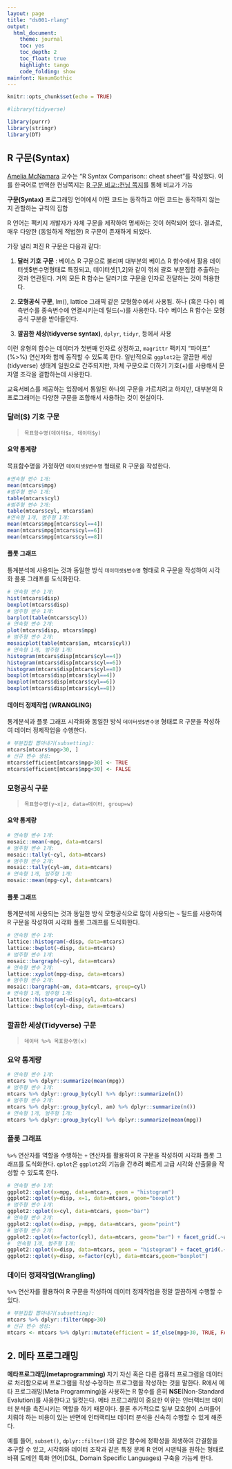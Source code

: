 ```yaml
---
layout: page
title: "ds001-rlang"
output:
  html_document: 
    theme: journal
    toc: yes
    toc_depth: 2
    toc_float: true
    highlight: tango
    code_folding: show
mainfont: NanumGothic
---
```



```r
knitr::opts_chunk$set(echo = TRUE)
```

```r
#library(tidyverse)
```


```r
library(purrr)
library(stringr)
library(DT)
```


## R 구문(Syntax) 

[Amelia McNamara](http://t.co/6UotowCWjt) 교수는 "R Syntax Comparison:: cheat sheet"를 작성했다. 
이를 한국어로 번역한 컨닝쪽지는 [R 구문 비교::컨닝 쪽지](https://github.com/rstudio/cheatsheets/raw/master/translations/korean/syntax-kr.pdf)를 통해 비교가 가능



**구문(Syntax)** 프로그래밍 언어에서 어떤 코드는 동작하고 어떤 코드는 동작하지 않는지 관할하는 규칙의 집합

R 언어는 팩키지 개발자가 자체 구문을 제작하여 명세하는 것이 허락되어 있다. 결과로, 매우 다양한 (동일하게 적법한) R 구문이 존재하게 되었다.

가장 널리 퍼진 R 구문은 다음과 같다:

1. **달러 기호 구문** : 베이스 R 구문으로 불리며 대부분의 베이스 R 함수에서 활용 
데이터셋$변수명형태로 특징되고, 데이터셋[1,2]와 같이 꺾쇠 괄호 부분집합 추출하는 것과 연관된다. 
거의 모든 R 함수는 달러기호 구문을 인자로 전달하는 것이 허용한다.

2. **모형공식 구문**, lm(), lattice 그래픽 같은 모형함수에서 사용됨. 하나 (혹은 다수) 예측변수를 종속변수에 연결시키는데 틸드(~)를 사용한다. 다수 베이스 R 함수는 모형공식 구분을 받아들인다.

3. **깔끔한 세상(tidyverse syntax)**, `dplyr`, `tidyr`, 등에서 사용

이런 유형의 함수는 데이터가 첫번째 인자로 상정하고, `magrittr` 팩키지 “파이프” (%>%) 연산자와 함께 동작할 수 있도록 한다. 
일반적으로 `ggplot2`는 깔끔한 세상(tidyverse) 생태계 일원으로 간주되지만, 
자체 구문으로 더하기 기호(+)를 사용해서 문자열 조각을 결합하는데 사용한다. 

교육서비스를 제공하는 입장에서 통일된 하나의 구문을 가르치려고 하지만, 대부분의 R 프로그래머는 다양한 구문을 조합해서 사용하는 것이 현실이다.


### 달러($) 기호 구문 

> `목표함수명(데이터$x, 데이터$y)`

#### 요약 통계량

목표함수명을 가정하면 `데이터셋$변수명` 형태로 R 구문을 작성한다.

``` r
#연속형 변수 1개:
mean(mtcars$mpg)
#범주형 변수 1개:
table(mtcars$cyl)
#범주형 변수 2개:
table(mtcars$cyl, mtcars$am)
#연속형 1개, 범주형 1개:
mean(mtcars$mpg[mtcars$cyl==4])
mean(mtcars$mpg[mtcars$cyl==6])
mean(mtcars$mpg[mtcars$cyl==8])
```

#### 플롯 그래프 

통계분석에 사용되는 것과 동일한 방식 `데이터셋$변수명` 형태로 R 구문을 작성하여 시각화 플롯 그래프를 도식화한다.

``` r
# 연속형 변수 1개:
hist(mtcars$disp)
boxplot(mtcars$disp)
# 범주형 변수 1개:
barplot(table(mtcars$cyl))
# 연속형 변수 2개:
plot(mtcars$disp, mtcars$mpg)
# 범주형 변수 2개:
mosaicplot(table(mtcars$am, mtcars$cyl))
# 연속형 1개, 범주형 1개:
histogram(mtcars$disp[mtcars$cyl==4])
histogram(mtcars$disp[mtcars$cyl==6])
histogram(mtcars$disp[mtcars$cyl==8])
boxplot(mtcars$disp[mtcars$cyl==4])
boxplot(mtcars$disp[mtcars$cyl==6])
boxplot(mtcars$disp[mtcars$cyl==8])
```

#### 데이터 정제작업 (WRANGLING) 

통계분석과 플롯 그래프 시각화와 동일한 방식 `데이터셋$변수명` 형태로 R 구문을 작성하여 데이터 정제작업을 수행한다.

``` r
# 부분집합 뽑아내기(subsetting):
mtcars[mtcars$mpg>30, ]
# 신규 변수 생성:
mtcars$efficient[mtcars$mpg>30] <- TRUE
mtcars$efficient[mtcars$mpg<30] <- FALSE
```


### 모형공식 구문

> `목표함수명(y~x|z, data=데이터, group=w)`

#### 요약 통계량 

``` r
# 연속형 변수 1개:
mosaic::mean(~mpg, data=mtcars)
# 범주형 변수 1개:
mosaic::tally(~cyl, data=mtcars)
# 범주형 변수 2개:
mosaic::tally(cyl~am, data=mtcars)
# 연속형 1개, 범주형 1개:
mosaic::mean(mpg~cyl, data=mtcars)
```

#### 플롯 그래프

통계분석에 사용되는 것과 동일한 방식 모형공식으로 많이 사용되는 `~` 틸드를 사용하여 R 구문을 작성하여 시각화 플롯 그래프를 도식화한다.

``` r
# 연속형 변수 1개:
lattice::histogram(~disp, data=mtcars)
lattice::bwplot(~disp, data=mtcars)
# 범주형 변수 1개:
mosaic::bargraph(~cyl, data=mtcars)
# 연속형 변수 2개:
lattice::xyplot(mpg~disp, data=mtcars)
# 범주형 변수 2개:
mosaic::bargraph(~am, data=mtcars, group=cyl)
# 연속형 1개, 범주형 1개:
lattice::histogram(~disp|cyl, data=mtcars)
lattice::bwplot(cyl~disp, data=mtcars)
```


### 깔끔한 세상(Tidyverse) 구문 

> `데이터 %>% 목표함수명(x)`

### 요약 통계량 

``` r
# 연속형 변수 1개:
mtcars %>% dplyr::summarize(mean(mpg))
# 범주형 변수 1개:
mtcars %>% dplyr::group_by(cyl) %>% dplyr::summarize(n())
# 범주형 변수 2개:
mtcars %>% dplyr::group_by(cyl, am) %>% dplyr::summarize(n())
# 연속형 1개, 범주형 1개:
mtcars %>% dplyr::group_by(cyl) %>% dplyr::summarize(mean(mpg))
```

### 플롯 그래프 

`%>%` 연산자를 역할을 수행하는 `+` 연산자를 활용하여 R 구문을 작성하여 시각화 플롯 그래프를 도식화한다.
`qplot`은 `ggplot2`의 기능을 간추려 빠르게 고급 시각화 산출물을 작성할 수 있도록 한다.

``` r
# 연속형 변수 1개:
ggplot2::qplot(x=mpg, data=mtcars, geom = "histogram")
ggplot2::qplot(y=disp, x=1, data=mtcars, geom="boxplot")
# 범주형 변수 1개:
ggplot2::qplot(x=cyl, data=mtcars, geom="bar")
# 연속형 변수 2개:
ggplot2::qplot(x=disp, y=mpg, data=mtcars, geom="point")
# 범주형 변수 2개:
ggplot2::qplot(x=factor(cyl), data=mtcars, geom="bar") + facet_grid(.~am)
#  연속형 1개, 범주형 1개:
ggplot2::qplot(x=disp, data=mtcars, geom = "histogram") + facet_grid(.~cyl)
ggplot2::qplot(y=disp, x=factor(cyl), data=mtcars,geom="boxplot")
```

### 데이터 정제작업(Wrangling) 

`%>%` 연산자를 활용하여 R 구문을 작성하여 데이터 정제작업을 정말 깔끔하게 수행할 수 있다.

``` r
# 부분집합 뽑아내기(subsetting):
mtcars %>% dplyr::filter(mpg>30)
# 신규 변수 생성: 
mtcars <- mtcars %>% dplyr::mutate(efficient = if_else(mpg>30, TRUE, FALSE))
```



## 2. 메타 프로그래밍

**메타프로그래밍(metaprogramming)**
자기 자신 혹은 다른 컴퓨터 프로그램을 데이터로 처리함으로써 프로그램을 작성·수정하는 프로그램을 작성하는 것을 말한다.
R에서 메타 프로그래밍(Meta Programming)을 사용하는 R 함수를 흔히 **NSE**(Non-Standard Evalution)를 사용한다고 일컷는다.
메타 프로그래밍이 중요한 이유는 인터랙티브 데이터 분석을 촉진시키는 역할을 하기 때문이다. 물론 추가적으로 일부 모호함이 스며들어 치뤄야 하는 비용이 있는 반면에
인터랙티브 데이터 분석을 신속히 수행할 수 있게 해준다.

예를 들어, `subset()`, `dplyr::filter()`와 같은 함수에 정확성을 희생하여 간결함을 추구할 수 있고, 시각화와 데이터 조작과 같은 특정 문제 R 언어 시맨틱을 원하는 형태로 바꿔
도메인 특화 언어(DSL, Domain Specific Languages) 구축을 가능케 한다.
